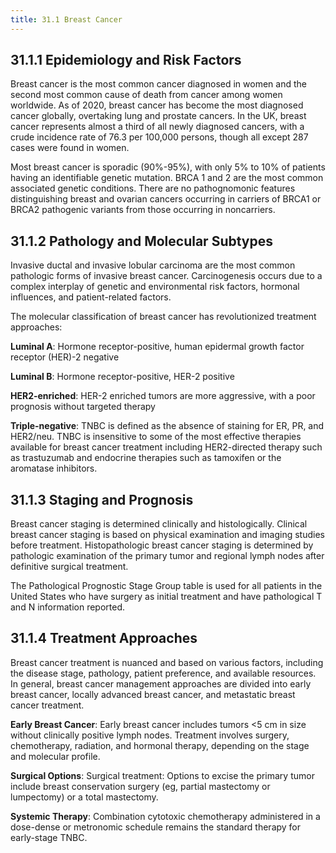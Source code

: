 ```yaml
---
title: 31.1 Breast Cancer
---
```



## 31.1.1 Epidemiology and Risk Factors

Breast cancer is the most common cancer diagnosed in women and the second most common cause of death from cancer among women worldwide. As of 2020, breast cancer has become the most diagnosed cancer globally, overtaking lung and prostate cancers. In the UK, breast cancer represents almost a third of all newly diagnosed cancers, with a crude incidence rate of 76.3 per 100,000 persons, though all except 287 cases were found in women.

Most breast cancer is sporadic (90%-95%), with only 5% to 10% of patients having an identifiable genetic mutation. BRCA 1 and 2 are the most common associated genetic conditions. There are no pathognomonic features distinguishing breast and ovarian cancers occurring in carriers of BRCA1 or BRCA2 pathogenic variants from those occurring in noncarriers.

## 31.1.2 Pathology and Molecular Subtypes

Invasive ductal and invasive lobular carcinoma are the most common pathologic forms of invasive breast cancer. Carcinogenesis occurs due to a complex interplay of genetic and environmental risk factors, hormonal influences, and patient-related factors.

The molecular classification of breast cancer has revolutionized treatment approaches:

**Luminal A**: Hormone receptor-positive, human epidermal growth factor receptor (HER)-2 negative

**Luminal B**: Hormone receptor-positive, HER-2 positive

**HER2-enriched**: HER-2 enriched tumors are more aggressive, with a poor prognosis without targeted therapy

**Triple-negative**: TNBC is defined as the absence of staining for ER, PR, and HER2/neu. TNBC is insensitive to some of the most effective therapies available for breast cancer treatment including HER2-directed therapy such as trastuzumab and endocrine therapies such as tamoxifen or the aromatase inhibitors.

## 31.1.3 Staging and Prognosis

Breast cancer staging is determined clinically and histologically. Clinical breast cancer staging is based on physical examination and imaging studies before treatment. Histopathologic breast cancer staging is determined by pathologic examination of the primary tumor and regional lymph nodes after definitive surgical treatment.

The Pathological Prognostic Stage Group table is used for all patients in the United States who have surgery as initial treatment and have pathological T and N information reported.

## 31.1.4 Treatment Approaches

Breast cancer treatment is nuanced and based on various factors, including the disease stage, pathology, patient preference, and available resources. In general, breast cancer management approaches are divided into early breast cancer, locally advanced breast cancer, and metastatic breast cancer treatment.

**Early Breast Cancer**: Early breast cancer includes tumors &lt;5 cm in size without clinically positive lymph nodes. Treatment involves surgery, chemotherapy, radiation, and hormonal therapy, depending on the stage and molecular profile.

**Surgical Options**: Surgical treatment: Options to excise the primary tumor include breast conservation surgery (eg, partial mastectomy or lumpectomy) or a total mastectomy.

**Systemic Therapy**: Combination cytotoxic chemotherapy administered in a dose-dense or metronomic schedule remains the standard therapy for early-stage TNBC.
